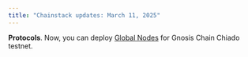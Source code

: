 ```yaml
---
title: "Chainstack updates: March 11, 2025"
---
```

**Protocols**. Now, you can deploy [Global Nodes](/docs/global-elastic-node) for Gnosis Chain Chiado testnet.
